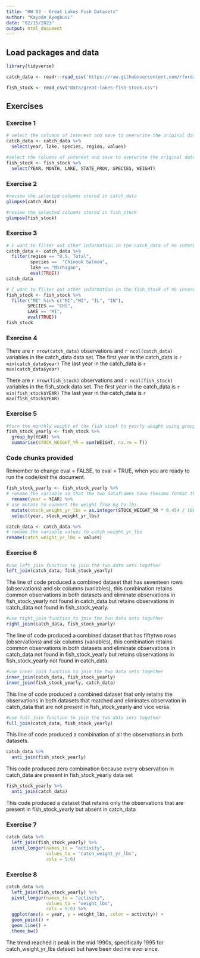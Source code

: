```yaml
---
title: "HW 03 - Great Lakes Fish Datasets"
author: "Kayode Ayegbusi"
date: "02/15/2023"
output: html_document
---
```


## Load packages and data

```r
library(tidyverse)
```

```r
catch_data <- readr::read_csv('https://raw.githubusercontent.com/rfordatascience/tidytuesday/master/data/2021/2021-06-08/fishing.csv')

fish_stock <- read_csv("data/great-lakes-fish-stock.csv")
```

## Exercises

### Exercise 1


```r
# select the columns of interest and save to overwrite the original dataframe object
catch_data <- catch_data %>% 
  select(year, lake, species, region, values)
```



```r
#select the columns of interest and save to overwrite the original dataframe object
fish_stock <- fish_stock %>%
  select(YEAR, MONTH, LAKE, STATE_PROV, SPECIES, WEIGHT)
```

### Exercise 2

```r
#review the selected columns stored in catch_data
glimpse(catch_data)
```

```r
#review the selected columns stored in fish_stock
glimpse(fish_stock)
```


### Exercise 3

```r
# I want to filter out other information in the catch_data of no interest and retain data of interest
catch_data <- catch_data %>%
  filter(region == "U.S. Total",
         species ==  "Chinook Salmon",
         lake == "Michigan",
         eval(TRUE))
catch_data
```


```r
# I want to filter out other information in the fish_stock of no interest and retain data of interest
fish_stock <- fish_stock %>%
  filter("MI" %in% c("MI","WI", "IL", "IN"),
        SPECIES == "CHS",
        LAKE == "MI",
        eval(TRUE))
fish_stock
```


### Exercise 4
There are `r nrow(catch_data)` observations and `r ncol(catch_data)` variables in the catch_data data set.
The first year in the catch_data is `r min(catch_data$year)`
The last year in the catch_data is `r max(catch_data$year)`

There are `r nrow(fish_stock)` observations and `r ncol(fish_stock)` variables in the fish_stock data set.
The first year in the catch_data is `r min(fish_stock$YEAR)`
The last year in the catch_data is `r max(fish_stock$YEAR)`

### Exercise 5


```r
#turn the monthly weight of the fish stock to yearly weight using group_by function and summarise()
fish_stock_yearly <- fish_stock %>% 
  group_by(YEAR) %>% 
  summarise(STOCK_WEIGHT_YR = sum(WEIGHT, na.rm = T))

```

### Code chunks provided

Remember to change eval = FALSE, to eval = TRUE, when you are ready to run the code/knit the document.

```r
fish_stock_yearly <- fish_stock_yearly %>% 
# rename the variable so that the two dataframes have thesame format that can be combined together
  rename(year = YEAR) %>% 
# use mutate to convert the weight from kg to lbs
  mutate(stock_weight_yr_lbs = as.integer(STOCK_WEIGHT_YR * 0.454 / 1000)) %>% # 1 lb = 1 kg * 0.454
  select(year, stock_weight_yr_lbs)
```

```r
catch_data <- catch_data %>% 
# rename the variable values to catch_weight_yr_lbs
rename(catch_weight_yr_lbs = values)

```

### Exercise 6


```r
#use left_join function to join the two data sets together
left_join(catch_data, fish_stock_yearly)
```


The line of code produced a combined dataset that has seventeen rows (observations) and six columns (variables), this combination retains common observations in both datasets and eliminate observations in fish_stock_yearly not found in catch_data but retains observations in catch_data not found in fish_stock_yearly.
```r
#use right_join function to join the two data sets together
right_join(catch_data, fish_stock_yearly)
```
The line of code produced a combined dataset that has fiftytwo rows (observations) and six columns (variables), this combination retains common observations in both datasets and eliminate observations in catch_data not found in fish_stock_yearly but retains observations in fish_stock_yearly not found in catch_data. 

```r
#use inner_join function to join the two data sets together
inner_join(catch_data, fish_stock_yearly)
inner_join(fish_stock_yearly, catch_data)
```

This line of code produced a combined dataset that only retains the observations in both datasets that matched and eliminates observation in catch_data that are not present in fish_stock_yearly and vice versa.

```r
#use full_join function to join the two data sets together
full_join(catch_data, fish_stock_yearly)
```
This line of code produced a combination of all the observations in both datasets.

```r
catch_data %>% 
  anti_join(fish_stock_yearly)
```

This code produced zero combination because every observation in catch_data are present in fish_stock_yearly data set

```r
fish_stock_yearly %>% 
  anti_join(catch_data)
```
This code produced a dataset that retains only the observations that are present in fish_stock_yearly but absent in catch_data

### Exercise 7

```r
catch_data %>% 
  left_join(fish_stock_yearly) %>% 
  pivot_longer(names_to = "activity",
               values_to = "catch_weight_yr_lbs",
               cols = 5:6)
```

### Exercise 8

```r
catch_data %>% 
  left_join(fish_stock_yearly) %>% 
  pivot_longer(names_to = "activity",
               values_to = "weight_lbs",
               cols = 5:6) %>% 
  ggplot(aes(x = year, y = weight_lbs, color = activity)) +
  geom_point() +
  geom_line() +
  theme_bw()
```


The trend reached it peak in the mid 1990s, specifically 1995 for catch_weight_yr_lbs dataset but have been decline ever since.
